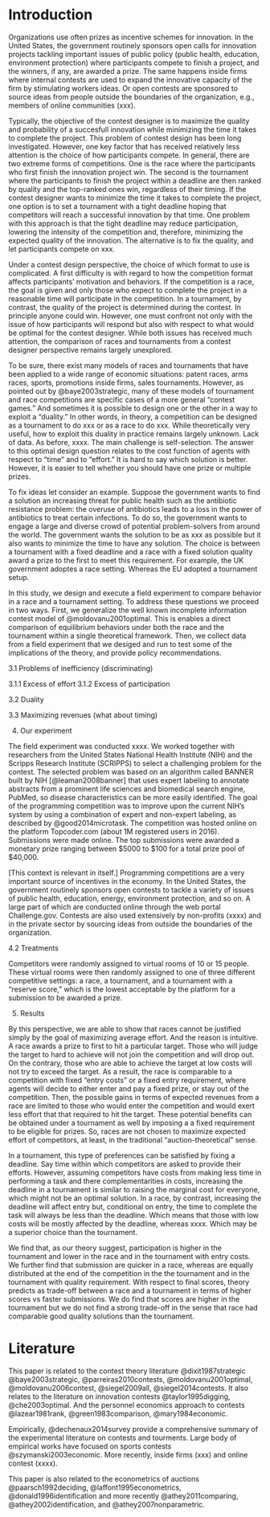 Introduction
============

Organizations use often prizes as incentive schemes for innovation. In the United States, the government routinely sponsors open calls for innovation projects tackling important issues of public policy (public health, education, environment protection) where participants compete to finish a project, and the winners, if any, are awarded a prize. The same happens inside firms where internal contests are used to expand the innovative capacity of the firm by stimulating workers ideas. Or open contests are sponsored to source ideas from people outside the boundaries of the organization, e.g., members of online communities (xxx).

<!-- 
This practice usually involves a call for an innovation project that participants compete to finish, and the winners, if any, are awarded a prize. Typically, the competition happens inside a firm and among workers. However, innovation contests are also becoming increasingly applied to source ideas from outside the boundaries of the organization,  --- such as Innocentive, Topcoder, and XPRIZE, among others --- to solve tough technological problems.
 -->

Typically, the objective of the contest designer is to maximize the quality and probability of a succesfull innovation while minimizing the time it takes to complete the project. This problem of contest design has been long investigated. However, one key factor that has received relatively less attention is the choice of how participants compete. In general, there are two extreme forms of competitions. One is the race where the participants who first finish the innovation project win. The second is the tournament where the participants to finish the project  within a deadline are then ranked by quality and the top-ranked ones win, regardless of their timing. If the contest designer wants to minimize the time it takes to complete the project, one option is to set a tournament with a tight deadline hoping that competitors will reach a successful innovation by that time. One problem with this approach is that the tight deadline may reduce participation, lowering the intensity of the competition and, therefore, minimizing the expected quality of the innovation.  The alternative is to fix the quality, and let participants compete on xxx. 

Under a contest design perspective, the choice of which format to use is complicated. A first difficulty is  with regard to how the competition format affects participants' motivation and behaviors. If the competition is a race, the goal is given and only those who expect to complete the project in a reasonable time will participate in the competition. In a tournament, by contrast, the quality of the project is determined during the contest. In principle anyone could win. However, one must confront not only with the issue of how participants will respond but also with respect to what would be optimal for the contest designer. While both issues has received much attention, the comparison of races and tournaments from a contest designer perspective remains largely unexplored.

To be sure, there exist many models of races and tournaments that have been applied to a wide range of economic situations: patent races, arms races, sports, promotions inside firms, sales tournaments. However, as pointed out by @baye2003strategic, many of these models of  tournament and  race competitions are specific cases of a more general "contest games." And sometimes it is possible to design one or the other in a way to exploit a "duality." In other words, in theory, a competition can be designed as a tournament to do xxx or as a race to do xxx. While theoretically very useful, how to exploit this duality in practice  remains largely unknown. Lack of data. As before, xxxx. The main challenge is self-selection.   The answer to this optimal design question relates to the cost function of agents with respect to "time" and to "effort." It is hard to say which solution is better. However, it is easier to tell whether you should have one prize or multiple prizes. 



<!-- An extensive literature in economics has investigated several aspects of contest design, including the optimal prize structure [XXX], number of competitors [XXX], and imposing restrictions to competition such as minimum effort requirements [XXX].  -->


<!-- Yet, to an economist, the race versus tournament design question may be unusual. In many instances, the competitive setting can be viewed as a fixed feature and not the result of a deliberate choice of contest design. For example, in a patent race, the type of competition is determined by the legal environment.  -->

<!--  2.1 To fix ideas -->

To fix ideas let consider an example. Suppose the government wants to find a solution an increasing threat for public health such as the antibiotic resistance problem: the overuse of antibiotics leads to a loss in the power of antibiotics to treat certain infections.  To do so, the government wants to engage a large and diverse crowd of potential problem-solvers from around the world. The government wants the solution to be as xxx as possible but it also wants to minimize the time to have any solution. The choice is between a tournament with a fixed deadline and a race with a fixed solution quality award a prize to the first to meet this requirement. For example, the UK government adoptes a race setting. Whereas the EU adopted a tournament setup.  


<!-- 2. What we do -->
 
In this study, we design and execute a field experiment to compare behavior in a race and a tournament setting.  To address these questions we proceed in two ways. First, we generalize the well known incomplete information contest model of @moldovanu2001optimal. This is enables a direct comparison of equilibrium behaviors under both the race and the tournament within a single theoretical framework. Then, we collect data from a field experiment that we desiged and run to test some of the implications of the theory, and provide policy recommendations. 



3.1 Problems of inefficiency (discriminating)

3.1.1 Excess of effort
3.1.2 Excess of participation

3.2 Duality

3.3 Maximizing revenues (what about timing)

4. Our experiment

<!-- 4.1 The context of the experiment and why it is relevant -->

The field experiment was conducted xxxx. We worked together with researchers from the United States National Health Institute (NIH) and the Scripps Research Institute (SCRIPPS) to select a challenging problem for the contest. The selected problem was based on an algorithm called BANNER built by NIH [@leaman2008banner] that uses expert labeling to annotate abstracts from a prominent life sciences and biomedical search engine, PubMed, so disease characteristics can be more easily identified. The goal of the programming competition was to improve upon the current NIH's system by using a combination of expert and non-expert labeling, as described by @good2014microtask. The competition was hosted online on the platform Topcoder.com (about 1M registered users in 2016). Submissions were made online. The top submissions were awarded a monetary prize ranging between $5000 to $100 for a total prize pool of $40,000.

[This context is relevant in itself.] Programming competitions are a very important source of incentives in the economy. In the United States, the government routinely sponsors open contests to tackle a variety of issues of public health, education, energy, environment protection, and so on. A large part of which are conducted online through the web portal Challenge.gov. Contests are also used extensively by non-profits (xxxx) and in the private sector by sourcing ideas from outside the boundaries of the organization.

4.2 Treatments

Competitors were randomly assigned to virtual rooms of 10 or 15 people. These virtual rooms were then randomly assigned to one of three different competitive settings: a race, a tournament, and a tournament with a "reserve score," which is the lowest acceptable by the platform for a submission to be awarded a prize.


5. Results


By this perspective, we are able to show that races cannot be justified simply by the goal of maximizing average effort. And the reason is intuitive. A race awards a prize to first to hit a particular target. Those who will judge the target to hard to achieve will not join the competition and will drop out. On the contrary,  those who are able to achieve the target at low costs will not try to exceed the target. As a result, the race is comparable to a competition with fixed "entry costs" or a fixed entry requirement, where agents will decide to either enter and pay a fixed prize, or stay out of the competition. Then, the possible gains in terms of expected revenues from a race are limited to those who would enter the competition and would exert less effort that that required to hit the target. These potential benefits can be obtained under a tournament as well by imposing a a fixed requirement to be eligible for prizes. So, races are not chosen to maximize expected effort of competitors, at least, in the traditional "auction-theoretical" sense. 


In a tournament, this type of preferences can be satisfied by fixing a deadline. Say time within which competitors are asked to provide their efforts. However, assuming competitors have costs from making less time in performing a task and there complementarities in costs, increasing the deadline in a tournament is similar to raising the marginal cost for everyone, which might not be an optimal solution. In a race, by contrast, increasing the deadline will affect entry but, conditional on entry, the time to complete the task will always be less than the deadline. Which means that those with low costs will be mostly affected by the deadline, whereas xxxx.  Which may be a superior choice than the tournament.  





We find that, as our theory suggest, participation is higher in the tournament and lower in the race and in the tournament with entry costs.  We further find that submission are quicker in a race, whereas are equally distributed at the end of the competition in the the tournament and in the tournament with quality requirement. With respect to final scores, theory predicts as trade-off between a race and a tournament in terms of higher scores vs faster submissions. We do find that scores are higher in the tournament but we do not find a strong trade-off in the sense that race had comparable good quality solutions than the tournament.


Literature
==========

This paper is related to the contest theory literature
@dixit1987strategic @baye2003strategic, @parreiras2010contests,
@moldovanu2001optimal, @moldovanu2006contest, @siegel2009all,
@siegel2014contests. It also relates to the literature on innovation
contests @taylor1995digging, @che2003optimal. And the personnel
economics approach to contests @lazear1981rank, @green1983comparison,
@mary1984economic.

Empirically, @dechenaux2014survey provide a comprehensive summary of the
experimental literature on contests and tourments. Large body of
empirical works have focused on sports contests @szymanski2003economic.
More recently, inside firms (xxx) and online contest (xxxx).

This paper is also related to the econometrics of auctions
@paarsch1992deciding, @laffont1995econometrics,
@donald1996identification and more recently @athey2011comparing,
@athey2002identification, and @athey2007nonparametric.

[^1]: On a monthly basis, the web portal www.challenge.gov publishes
    calls for new online challenges seeking problem solvers from all
    around the world.
